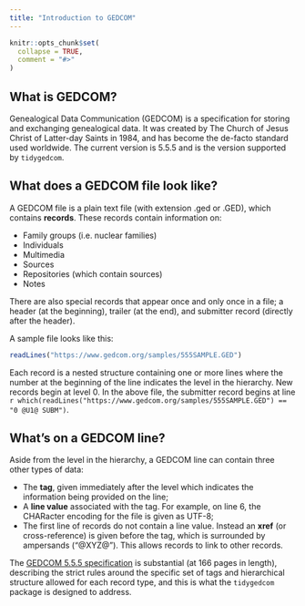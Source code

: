 ```yaml
---
title: "Introduction to GEDCOM"
---
```


```r
knitr::opts_chunk$set(
  collapse = TRUE,
  comment = "#>"
)
```

## What is GEDCOM?

Genealogical Data Communication (GEDCOM) is a specification for storing and exchanging genealogical data. It was created by The Church of Jesus Christ of Latter-day Saints in 1984, and has become the de-facto standard used worldwide. The current version is 5.5.5 and is the version supported by `tidygedcom`.

## What does a GEDCOM file look like?

A GEDCOM file is a plain text file (with extension .ged or .GED), which contains **records**. These records contain information on:

* Family groups (i.e. nuclear families)
* Individuals
* Multimedia
* Sources
* Repositories (which contain sources)
* Notes

There are also special records that appear once and only once in a file; a header (at the beginning), trailer (at the end), and submitter record (directly after the header).

A sample file looks like this:

```r
readLines("https://www.gedcom.org/samples/555SAMPLE.GED")
```

Each record is a nested structure containing one or more lines where the number at the beginning of the line indicates the level in the hierarchy. New records begin at level 0. In the above file, the submitter record begins at line `r which(readLines("https://www.gedcom.org/samples/555SAMPLE.GED") == "0 @U1@ SUBM")`.

## What's on a GEDCOM line?

Aside from the level in the hierarchy, a GEDCOM line can contain three other types of data:

* The **tag**, given immediately after the level which indicates the information being provided on the line;
* A **line value** associated with the tag. For example, on line 6, the CHARacter encoding for the file is given as UTF-8;
* The first line of records do not contain a line value. Instead an **xref** (or cross-reference) is given before the tag, which is surrounded by ampersands ("@XYZ@"). This allows records to link to other records.

The [GEDCOM 5.5.5 specification](https://www.gedcom.org/gedcom.html) is substantial (at 166 pages in length), describing the strict rules around the specific set of tags and hierarchical structure allowed for each record type, and this is what the `tidygedcom` package is designed to address.


